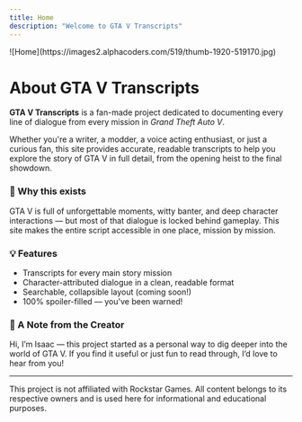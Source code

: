 ```yaml
---
title: Home
description: "Welcome to GTA V Transcripts"
---
```


<Frame>
![Home](https://images2.alphacoders.com/519/thumb-1920-519170.jpg)
</Frame>

# About GTA V Transcripts

**GTA V Transcripts** is a fan-made project dedicated to documenting every line of dialogue from every mission in *Grand Theft Auto V*.

Whether you're a writer, a modder, a voice acting enthusiast, or just a curious fan, this site provides accurate, readable transcripts to help you explore the story of GTA V in full detail, from the opening heist to the final showdown.

### 🎯 Why this exists

GTA V is full of unforgettable moments, witty banter, and deep character interactions — but most of that dialogue is locked behind gameplay. This site makes the entire script accessible in one place, mission by mission.

### 💡 Features

- Transcripts for every main story mission  
- Character-attributed dialogue in a clean, readable format  
- Searchable, collapsible layout (coming soon!)  
- 100% spoiler-filled — you've been warned!

### 🙌 A Note from the Creator

Hi, I’m Isaac — this project started as a personal way to dig deeper into the world of GTA V. If you find it useful or just fun to read through, I’d love to hear from you!

---

This project is not affiliated with Rockstar Games. All content belongs to its respective owners and is used here for informational and educational purposes.